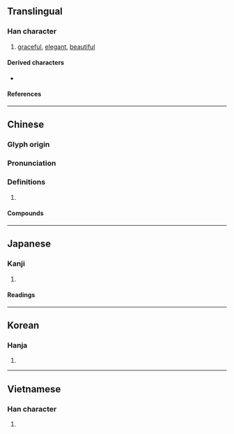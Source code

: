{{character info/new}}
==Translingual==

===Han character===
{{Han char|rn=67|rad=文|as=08|sn=12|four=11400|canj=LYYK|ids=⿱非文}}

# [[graceful]], [[elegant]], [[beautiful]]

====Derived characters====
* {{l|mul|[[𢵪]], [[𪷕]], [[𩦎]], [[𦻔]], [[𩇿]]}}

====References====
{{Han ref|kx=0477.100|dkj=13469|dj=0835.100|hdz=32170.160|uh=6590}}

----

==Chinese==
{{zh-forms}}

===Glyph origin===
{{Han etym}}

===Pronunciation===
{{zh-pron
|m=fěi
|c=fei2
|h=pfs=
|md=
|mn=
|w=
|mc=y
|oc=y
|cat=
}}

===Definitions===
{{zh-hanzi}}

# {{rfdef|zh}}

====Compounds====
{{zh-der|斐濟|斐濟人|成績斐然|斐然向風|斐斐|斐然成章|斐然|績效斐然|萋斐貝錦}}

----

==Japanese==

===Kanji===
{{ja-kanji|grade=|rs=文08}}

# {{rfdef|ja|sort=文08}}

====Readings====
{{ja-readings
|goon=ひ
|kanon=ひ
|kun=あや-}}

----

==Korean==

===Hanja===
{{ko-hanja|hangeul=비|eumhun=|rv=bi|mr=pi|y=pi}}

# {{rfdef|ko|sort=文08}}

----

==Vietnamese==

===Han character===
{{vi-hantu|[[phỉ]]|rs=文08}}

# {{rfdef|vi|sort=文08}}